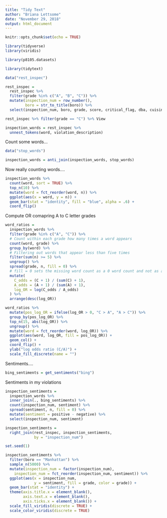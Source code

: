 ```yaml
---
title: "Tidy Text"
author: "Briana Lettsome"
date: "November 29, 2018"
output: html_document
---
```


```r
knitr::opts_chunk$set(echo = TRUE)

library(tidyverse)
library(viridis)

library(p8105.datasets)

library(tidytext)
```

```r
data("rest_inspec")

rest_inspec = 
  rest_inspec %>% 
  filter(grade %in% c("A", "B", "C")) %>% 
  mutate(inspection_num = row_number(),
         boro = str_to_title(boro)) %>% 
  select(inspection_num, boro, grade, score, critical_flag, dba, cuisine_description, zipcode, violation_description)
```

```r
rest_inspec %>% filter(grade == "C") %>% View
```

```r
inspection_words = rest_inspec %>%
  unnest_tokens(word, violation_description)
```

Count some words...

```r
data("stop_words")

inspection_words = anti_join(inspection_words, stop_words)
```

Now really counting words....
```r
inspection_words %>% 
  count(word, sort = TRUE) %>% 
  top_n(10) %>% 
  mutate(word = fct_reorder(word, n)) %>% 
  ggplot(aes(x = word, y = n)) + 
  geom_bar(stat = "identity", fill = "blue", alpha = .6) + 
  coord_flip()
```
Compute OR comapring A to C letter grades

```r
word_ratios = 
  inspection_words %>%
  filter(grade %in% c("A", "C")) %>% 
  # Count within each grade how many times a word appears
  count(word, grade) %>%
  group_by(word) %>% 
  # Filtering out words that appear less than five times
  filter(sum(n) >= 5) %>%
  ungroup() %>%
  spread(grade, n, fill = 0) %>%
  # fill = 0 sets the missing word count as a 0 word count and not as an N/A
  mutate(
    C_odds = (C + 1) / (sum(C) + 1),
    A_odds = (A + 1) / (sum(A) + 1),
    log_OR = log(C_odds / A_odds)
  ) %>%
  arrange(desc(log_OR)) 
```

```r
word_ratios %>%
  mutate(pos_log_OR = ifelse(log_OR > 0, "C > A", "A > C")) %>% 
  group_by(pos_log_OR) %>%
  top_n(15, abs(log_OR)) %>%
  ungroup() %>%
  mutate(word = fct_reorder(word, log_OR)) %>%
  ggplot(aes(word, log_OR, fill = pos_log_OR)) +
  geom_col() +
  coord_flip() +
  ylab("log odds ratio (C/A)") +
  scale_fill_discrete(name = "")
```
Sentiments....

```r
bing_sentiments = get_sentiments("bing")
```

Sentiments in my violations
```r
inspection_sentiments = 
  inspection_words %>% 
  inner_join(., bing_sentiments) %>% 
  count(inspection_num, sentiment) %>% 
  spread(sentiment, n, fill = 0) %>% 
  mutate(sentiment = positive - negative) %>% 
  select(inspection_num, sentiment)
```

```r
inspection_sentiments = 
  right_join(rest_inspec, inspection_sentiments, 
             by = "inspection_num")
```

```r
set.seed(1)

inspection_sentiments %>% 
  filter(boro == "Manhattan") %>% 
  sample_n(5000) %>% 
  mutate(inspection_num = factor(inspection_num),
    inspection_num = fct_reorder(inspection_num, sentiment)) %>% 
  ggplot(aes(x = inspection_num, 
             y = sentiment, fill = grade, color = grade)) + 
  geom_bar(stat = "identity") + 
  theme(axis.title.x = element_blank(),
        axis.text.x = element_blank(),
        axis.ticks.x = element_blank()) +
  scale_fill_viridis(discrete = TRUE) + 
  scale_color_viridis(discrete = TRUE) 
```





